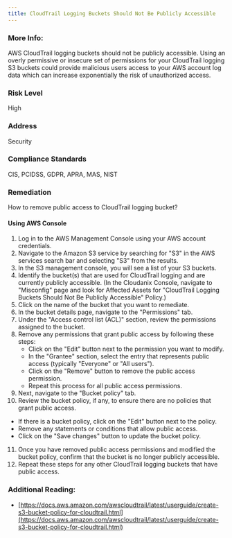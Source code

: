 ```yaml
---
title: CloudTrail Logging Buckets Should Not Be Publicly Accessible
---
```


### More Info:

AWS CloudTrail logging buckets should not be publicly accessible. Using an overly permissive or insecure set of permissions for your CloudTrail logging S3 buckets could provide malicious users access to your AWS account log data which can increase exponentially the risk of unauthorized access.

### Risk Level

High

### Address

Security

### Compliance Standards

CIS, PCIDSS, GDPR, APRA, MAS, NIST

### Remediation

How to remove public access to CloudTrail logging bucket?

#### Using AWS Console

1. Log in to the AWS Management Console using your AWS account credentials.
2. Navigate to the Amazon S3 service by searching for "S3" in the AWS services search bar and selecting "S3" from the results.
3. In the S3 management console, you will see a list of your S3 buckets.
4. Identify the bucket(s) that are used for CloudTrail logging and are currently publicly accessible.
   (In the Cloudanix Console, navigate to "Misconfig" page and look for Affected Assets for "CloudTrail Logging Buckets Should Not Be Publicly Accessible" Policy.)
5. Click on the name of the bucket that you want to remediate.
6. In the bucket details page, navigate to the "Permissions" tab.
7. Under the "Access control list (ACL)" section, review the permissions assigned to the bucket.
8. Remove any permissions that grant public access by following these steps:
   - Click on the "Edit" button next to the permission you want to modify.
   - In the "Grantee" section, select the entry that represents public access (typically "Everyone" or "All users").
   - Click on the "Remove" button to remove the public access permission.
   - Repeat this process for all public access permissions.
9. Next, navigate to the "Bucket policy" tab.
10. Review the bucket policy, if any, to ensure there are no policies that grant public access.
   - If there is a bucket policy, click on the "Edit" button next to the policy.
   - Remove any statements or conditions that allow public access.
   - Click on the "Save changes" button to update the bucket policy.
11. Once you have removed public access permissions and modified the bucket policy, confirm that the bucket is no longer publicly accessible.
12. Repeat these steps for any other CloudTrail logging buckets that have public access.

### Additional Reading:

- [https://docs.aws.amazon.com/awscloudtrail/latest/userguide/create-s3-bucket-policy-for-cloudtrail.html](https://docs.aws.amazon.com/awscloudtrail/latest/userguide/create-s3-bucket-policy-for-cloudtrail.html)
